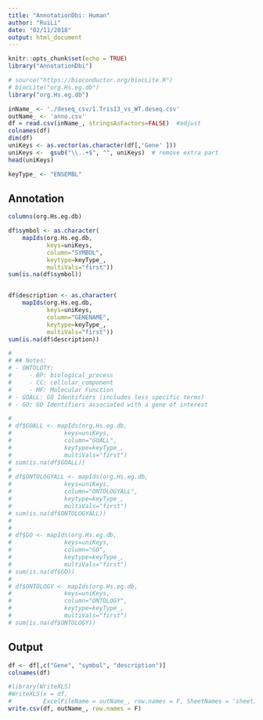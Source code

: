 ```yaml
---
title: "AnnotationDbi: Human"
author: "RuiLi"
date: "02/11/2018"
output: html_document
---
```


```r
knitr::opts_chunk$set(echo = TRUE)
library("AnnotationDbi") 

# source("https://bioconductor.org/biocLite.R")
# biocLite("org.Hs.eg.db")
library("org.Hs.eg.db")
```


```r
inName_ <- './deseq_csv/1.Tris13_vs_WT.deseq.csv'
outName_ <- 'anno.csv'
df = read.csv(inName_, stringsAsFactors=FALSE)  #adjust
colnames(df)
dim(df)
uniKeys <- as.vector(as.character(df[,'Gene' ]))
uniKeys <-  gsub("\\..+$", "", uniKeys)  # remove extra part
head(uniKeys)

keyType_ <- "ENSEMBL"
```

## Annotation
```r
columns(org.Hs.eg.db)

df$symbol <- as.character(
    mapIds(org.Hs.eg.db, 
           keys=uniKeys, 
           column="SYMBOL", 
           keytype=keyType_,
           multiVals="first"))
sum(is.na(df$symbol))


df$description <- as.character(
    mapIds(org.Hs.eg.db, 
           keys=uniKeys, 
           column="GENENAME", 
           keytype=keyType_,
           multiVals="first"))
sum(is.na(df$description))

# 
# ## Notes:
# - ONTOLOTY: 
#     - BP: biological_process
#     - CC: cellular_component
#     - MF: Molecular Function
# - GOALL: GO Identifiers (includes less specific terms)
# - GO: GO Identifiers associated with a gene of interest

# 
# df$GOALL <- mapIds(org.Hs.eg.db,
#               keys=uniKeys,
#               column="GOALL",
#               keytype=keyType_,
#               multiVals="first")
# sum(is.na(df$GOALL))
# 
# df$ONTOLOGYALL <- mapIds(org.Hs.eg.db,
#               keys=uniKeys,
#               column="ONTOLOGYALL",
#               keytype=keyType_,
#               multiVals="first")
# sum(is.na(df$ONTOLOGYALL))
# 
# 
# df$GO <- mapIds(org.Hs.eg.db,
#               keys=uniKeys,
#               column="GO",
#               keytype=keyType_,
#               multiVals="first")
# sum(is.na(df$GO))
# 
# df$ONTOLOGY <- mapIds(org.Hs.eg.db,
#               keys=uniKeys,
#               column="ONTOLOGY",
#               keytype=keyType_,
#               multiVals="first")
# sum(is.na(df$ONTOLOGY))
```


## Output
```r
df <- df[,c("Gene", "symbol", "description")]
colnames(df)

#library(WriteXLS)
#WriteXLS(x = df, 
#         ExcelFileName = outName_, row.names = F, SheetNames = 'sheet1', na = '-')
write.csv(df, outName_, row.names = F)
```

